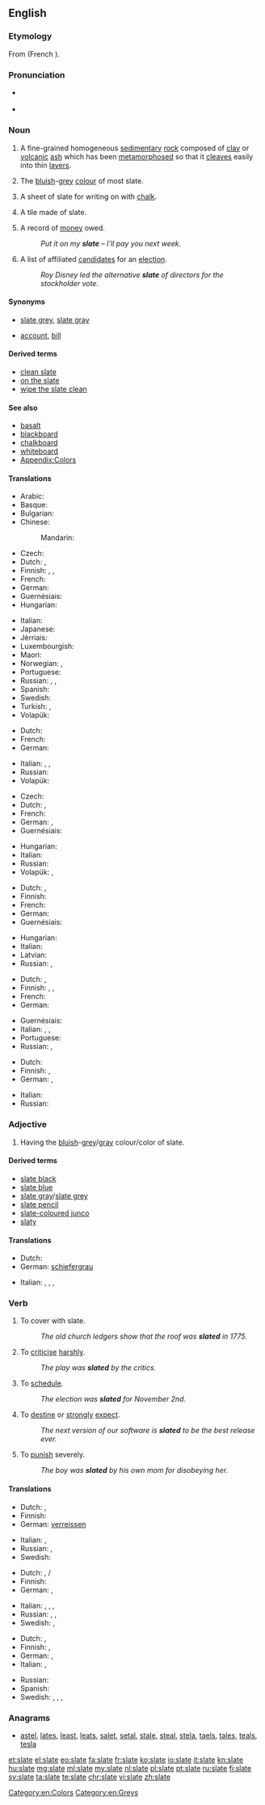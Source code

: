 {{wikipedia|Slate (disambiguation)}}
==English==

===Etymology===
From {{etyl|fro|en}} {{term|esclate|lang=fro}} (French {{term|éclat|lang=fr}}).

===Pronunciation===
* {{IPA|/sleɪt/}} {{X-SAMPA|/sleIt/}}
* {{rhymes|eɪt}}

===Noun===
{{wikipedia}}
{{en-noun}}

# {{context|uncountable|lang=en}} A fine-grained homogeneous [[sedimentary]] [[rock]] composed of [[clay]] or [[volcanic]] [[ash]] which has been [[metamorphose]]d so that it [[cleave]]s easily into thin [[layer]]s.
# {{context|uncountable|lang=en}} The [[bluish]]-[[grey]] [[colour]] of most slate.
#: {{color panel|708090}}
# {{context|countable|lang=en}} A sheet of slate for writing on with [[chalk]].
# {{context|countable|lang=en}} A tile made of slate.
# {{context|countable|lang=en}} A record of [[money]] owed.
#: ''Put it on my '''slate''' – I’ll pay you next week.''
# {{context|countable|lang=en}} A list of affiliated [[candidate]]s for an [[election]].
#: ''Roy Disney led the alternative '''slate''' of directors for the stockholder vote.''

====Synonyms====
* {{sense|colour/color}} [[slate grey]], [[slate gray]]
* {{sense|record of money owed}} [[account]], [[bill]]

====Derived terms====
* [[clean slate]]
* [[on the slate]]
* [[wipe the slate clean]]

====See also====
* [[basalt]]
* [[blackboard]]
* [[chalkboard]]
* [[whiteboard]]
* [[Appendix:Colors]]

====Translations====
{{trans-top|rock}}
* Arabic: {{t-|ar|أَرْدواز|m|tr='ardwāz}}
* Basque: {{t-|eu|arbela}}
* Bulgarian: {{t|bg|шиста|f|sc=Cyrl}}
* Chinese:
*: Mandarin: {{t+|cmn|板岩|tr=bǎnyán|sc=Hani}}
* Czech: {{t+|cs|břidlice|f}}
* Dutch: {{t+|nl|lei|n}}, {{t+|nl|leisteen|n}}
* Finnish: {{t|fi|liuskekivi}}, {{t-|fi|saviliuske}}, {{t+|fi|liuske}}
* French: {{t+|fr|ardoise|f}}
* German: {{t+|de|Schiefer|m}}
* Guernésiais: {{tø|roa-grn|dardaise|f}}
* Hungarian: {{t+|hu|pala}}
{{trans-mid}}
* Italian: {{t+|it|ardesia}}
* Japanese: {{t|ja|石板|tr=[[せきばん]], sekiban|sc=Jpan}}
* Jèrriais: {{tø|roa-jer|ardouaise|f}}
* Luxembourgish: {{t-|lb|Lee|f}}
* Maori: {{t|mi|mākoha}}
* Norwegian: {{t|no|skifer|m}}, {{t|no|skiferstein|m}}
* Portuguese: {{t-|pt|ardósia|f}}
* Russian: {{t|ru|шифер|m|tr=šífer|sc=Cyrl}}, {{t|ru|аспидный сланец|m|tr=aspídnyj slánec|sc=Cyrl}}, {{t|ru|аспид|m|tr=aspíd|sc=Cyrl}}
* Spanish: {{t-|es|pizarra|f}}
* Swedish: {{t|sv|skiffer|c}}
* Turkish: {{t+|tr|arduvaz}}, {{t-|tr|kayağantaş}}
* Volapük: {{t+|vo|slet}}
{{trans-bottom}}

{{trans-top|colour/color}}
* Dutch: {{t+|nl|leigrijs|n}}
* French: {{t|fr|ardoise|f}}
* German: {{t|de|Schiefergrau|n}}
{{trans-mid}}
* Italian: {{t+|it|ardesia}}, {{t+|it|grigio ardesia}}, {{t-|it|nero ardesia}}
* Russian: {{t|ru|шифер|m|tr=šífer|sc=Cyrl}}
* Volapük: {{t-|vo|sletaköl}}
{{trans-bottom}}

{{trans-top|sheet of slate for writing on}}
* Czech: {{t|cs|břidlicová tabulka|f}}
* Dutch: {{t+|nl|lei|n}}, {{t+|nl|schoolbord|n}}
* French: {{t+|fr|ardoise|f}}
* German: {{t+|de|Tafel}}, {{t+|de|Schiefertafel}}
* Guernésiais: {{tø|roa-grn|dardaise|f}}
{{trans-mid}}
* Hungarian: {{t-|hu|palatábla}}
* Italian: {{t+|it|lavagna|f}}
* Russian: {{t|ru|грифельная доска|f|tr=grífelʹnaja doská|sc=Cyrl}}
* Volapük: {{t+|vo|sletot}}, {{t+|vo|sletagliv}}
{{trans-bottom}}

{{trans-top|tile}}
* Dutch: {{t+|nl|lei|n}}, {{t+|nl|leisteen|m}}
* Finnish: {{t-|fi|liuskekivi}}
* French: {{t+|fr|ardoise|f}}
* German: {{t|de|Dachschiefer|m}}
* Guernésiais: {{tø|roa-grn|dardaise|f}}
{{trans-mid}}
* Hungarian: {{t+|hu|pala}}
* Italian: {{t-|it|tegola d'ardesia}}
* Latvian: {{t-|lv|šīferis|m}}
* Russian: {{t|ru|шифер|m|tr=šífer|sc=Cyrl}}, {{t|ru|шиферная плита|f|tr=šífernaja plitá|sc=Cyrl}}
{{trans-bottom}}

{{trans-top|record of money owed}}
* Dutch: {{t+|nl|bon}}, {{qualifier|Flemish}} {{t-|nl|poef|f}}
* Finnish: {{t+|fi|piikki}}, {{t+|fi|tili}}, {{t+|fi|lasku}}
* French: {{t+|fr|ardoise|f}}
* German: {{t|de|Schuldentafel|f}} {{qualifier|''put something on the slate'': etwas [[anschreiben]]}}
{{trans-mid}}
* Guernésiais: {{tø|roa-grn|dardaise|f}}
* Italian: {{t-|it|conto aperto}}, {{t-|it|a credito}}, {{t+|it|conto}}
* Portuguese: {{t+|pt|conta|m}}
* Russian: {{t|ru|счёт|m|tr=sčot|sc=Cyrl}}, {{t|ru|долговая книга|f|tr=dolgovája kníga|sc=Cyrl}}
{{trans-bottom}}

{{trans-top|list of candidates for an election}}
* Dutch: {{t-|nl|kandidatenlijst|f}}
* Finnish: {{t|fi|ehdokaslista}}, {{t+|fi|lista}}
* German: {{t|de|Liste|f}}, {{t|de|Kandidatenliste|f}}
{{trans-mid}}
* Italian: {{t-|it|lista candidati}}
* Russian: {{t|ru|список|m|tr=spísok|sc=Cyrl}} {{qualifier|кандида́тов}}
{{trans-bottom}}

===Adjective===
{{en-adj|-}}

# Having the [[bluish]]-[[grey]]/[[gray]] colour/color of slate.

====Derived terms====
* [[slate black]]
* [[slate blue]]
* [[slate gray]]/[[slate grey]]
* [[slate pencil]]
* [[slate-coloured junco]]
* [[slaty]]

====Translations====
{{trans-top|bluish-grey/gray like slate}}
* Dutch: {{t+|nl|leigrijs}}
* German: [[schiefergrau]]
{{trans-mid}}
* Italian: {{t+|it|ardesia}}, {{t-|it|blu ardesia}}, {{t-|it|nero ardesia}}, {{t+|it|grigio ardesia}}
{{trans-bottom}}

===Verb===
{{en-verb|slates|slating|slated}}

# To cover with slate.
#: ''The old church ledgers show that the roof was '''slated''' in 1775.''
# {{context|chiefly|British|lang=en}} To [[criticise]] [[harshly]].
#: ''The play was '''slated''' by the critics.''
# {{context|chiefly|US|lang=en}} To [[schedule]].
#: ''The election was '''slated''' for November 2nd.''
# {{context|chiefly|US|lang=en}} To [[destine]] or [[strongly]] [[expect]].
#: ''The next version of our software is '''slated''' to be the best release ever.''
# To [[punish]] severely.
#: ''The boy was '''slated''' by his own mom for disobeying her.''

====Translations====
{{trans-top|criticise/criticize harshly}}
* Dutch: {{t+|nl|afmaken}}, {{t-|nl|met de grond gelijk maken}}
* Finnish: {{t+|fi|murskata}}
* German: [[verreissen]]
{{trans-mid}}
* Italian: {{t-|it|stroncare}}, {{t-|it|fare a pezzi}}
* Russian: {{t|ru|раскритиковать|tr=raskritikovátʹ|sc=Cyrl}} {{pf.}}, {{tø|ru|[[устроить|устроить]] [[разнос]]|tr=ustróitʹ raznós}} {{pf.}}
* Swedish: {{t-|sv|fördöma}}
{{trans-bottom}}

{{trans-top|schedule}}
* Dutch: {{t+|nl|plannen}}, {{t+|nl|vastleggen}} {{t+|nl|op}}/{{t+|nl|voor}}
* Finnish: {{t-|fi|aikatauluttaa}}
* German: {{t-|de|ansetzen}}, {{t+|de|planen}}
{{trans-mid}}
* Italian: {{t+|it|programmare}}, {{t+|it|prevedere}}, {{t+|it|pianificare}}, {{t-|it|mettere in lista}}
* Russian: {{t|ru|планировать|tr=planírovatʹ|sc=Cyrl}} {{impf}}, {{t|ru|намечать|tr=namečátʹ|sc=Cyrl}} {{impf}}, {{t|ru|назначать|tr=naznačátʹ|sc=Cyrl}} {{impf}}
* Swedish: {{t+|sv|planera}}, {{t-|sv|schemalägga}}
{{trans-bottom}}

{{trans-top|destine}}
* Dutch: {{t+|nl|voorzien}}, {{t-|nl|voorbestemmen}}
* Finnish: {{t+|fi|odottaa}}, {{t+|fi|uskoa}}
* German: {{t+|de|vorsehen}}, {{t+|de|bestimmen}}
* Italian: {{t-|it|destinare}}, {{t+|it|prevedere}}
{{trans-mid}}
* Russian: {{t|ru|предназначать|tr=prednaznačátʹ|sc=Cyrl}} {{impf}}
* Spanish: {{t-|es|destinar}}
* Swedish: {{t+|sv|förutspå}}, {{t+|sv|förutse}}, {{t+|sv|förutsäga}}, {{t+|sv|förvänta}}
{{trans-bottom}}

===Anagrams===
* [[astel#English|astel]], [[lates#English|lates]], [[least#English|least]], [[leats#English|leats]], [[salet#English|salet]], [[setal#English|setal]], [[stale#English|stale]], [[steal#English|steal]], [[stela#English|stela]], [[taels#English|taels]], [[tales#English|tales]], [[teals#English|teals]], [[tesla#English|tesla]]

[[Category:en:Colors]]
[[Category:en:Greys]]

[[et:slate]]
[[el:slate]]
[[eo:slate]]
[[fa:slate]]
[[fr:slate]]
[[ko:slate]]
[[io:slate]]
[[it:slate]]
[[kn:slate]]
[[hu:slate]]
[[mg:slate]]
[[ml:slate]]
[[my:slate]]
[[nl:slate]]
[[pl:slate]]
[[pt:slate]]
[[ru:slate]]
[[fi:slate]]
[[sv:slate]]
[[ta:slate]]
[[te:slate]]
[[chr:slate]]
[[vi:slate]]
[[zh:slate]]